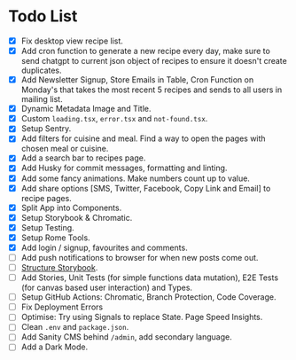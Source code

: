 
<Meta title="Documentation/Todo"/>

# Todo List

- [x] Fix desktop view recipe list.
- [x] Add cron function to generate a new recipe every day, make sure to send chatgpt to current json object of recipes to ensure it doesn't create duplicates.
- [x] Add Newsletter Signup, Store Emails in Table, Cron Function on Monday's that takes the most recent 5 recipes and sends to all users in mailing list.
- [x] Dynamic Metadata Image and Title.
- [x] Custom `loading.tsx`, `error.tsx` and `not-found.tsx`.
- [x] Setup Sentry.
- [x] Add filters for cuisine and meal. Find a way to open the pages with chosen meal or cuisine.
- [x] Add a search bar to recipes page.
- [x] Add Husky for commit messages, formatting and linting.
- [x] Add some fancy animations. Make numbers count up to value.
- [x] Add share options [SMS, Twitter, Facebook, Copy Link and Email] to recipe pages.
- [x] Split App into Components.
- [x] Setup Storybook & Chromatic.
- [x] Setup Testing.
- [x] Setup Rome Tools.
- [x] Add login / signup, favourites and comments.
- [ ] Add push notifications to browser for when new posts come out.
- [ ] [Structure Storybook](https://storybook.js.org/blog/structuring-your-storybook/).
- [ ] Add Stories, Unit Tests (for simple functions data mutation), E2E Tests (for canvas based user interaction) and Types.
- [ ] Setup GitHub Actions: Chromatic, Branch Protection, Code Coverage.
- [ ] Fix Deployment Errors
- [ ] Optimise: Try using Signals to replace State. Page Speed Insights.
- [ ] Clean `.env` and `package.json`.
- [ ] Add Sanity CMS behind `/admin`, add secondary language.
- [ ] Add a Dark Mode.

